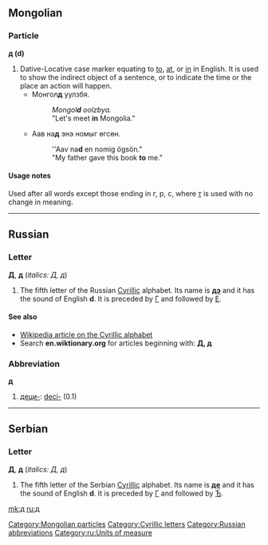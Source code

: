 {{wikipedia|De (Cyrillic)}}
{{see|Appendix:Variations of "d"|Appendix:Variations of "de"}}
==Mongolian==

===Particle===
'''д (d)'''

# Dative-Locative case marker equating to [[to]], [[at]], or [[in]] in English. It is used to show the indirect object of a sentence, or to indicate the time or the place an action will happen.
#* Монгол'''д''' уулзбя.
#*: ''Mongol'''d''' oolzbya.''
#*: "Let's meet '''in''' Mongolia."
#* Аав на'''д''' энэ номыг өгсөн.
#*: ''Aav na'''d''' en nomig ögsön."
#*: "My father gave this book '''to''' me."

====Usage notes====
Used after all words except those ending in г, р, с, where [[т]] is used with no change in meaning.

[[Category:Mongolian particles]]

----

==Russian==

===Letter===
'''Д''', '''д''' (''italics: Д, д'')

# The fifth letter of the Russian [[Cyrillic]] alphabet. Its name is '''[[дэ]]''' {{IPAchar|([[dɛ]])}} and it has the sound of English '''d'''. It is preceded by [[г|Г]] and followed by [[е|Е]].

====See also====
* [[w:Cyrillic alphabet|Wikipedia article on the Cyrillic alphabet]]
* Search '''en.wiktionary.org''' for articles beginning with: '''[http://en.wiktionary.org/w/index.php?title=Special%3AAllpages&from=%D0%94&namespace=0 Д], [http://en.wiktionary.org/w/index.php?title=Special%3AAllpages&from=%D0%B4&namespace=0 д]'''

===Abbreviation===
'''д'''

# [[деци-]]: [[deci-]] (0.1)

[[Category:Cyrillic letters]]
[[Category:Russian abbreviations]]
[[Category:ru:Units of measure]]

----

==Serbian==

===Letter===
'''Д''', '''д''' (''italics: Д, д'')

# The fifth letter of the Serbian [[Cyrillic]] alphabet. Its name is '''[[дe]]''' {{IPAchar|([[dɛ]])}} and it has the sound of English '''d'''. It is preceded by [[г|Г]] and followed by [[ђ|Ђ]].

[[mk:д]]
[[ru:д]]